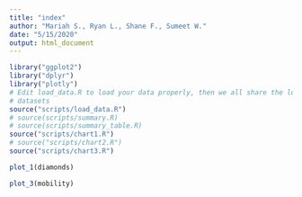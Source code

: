 ```yaml
---
title: "index"
author: "Mariah S., Ryan L., Shane F., Sumeet W."
date: "5/15/2020"
output: html_document
---
```


```r
library("ggplot2")
library("dplyr")
library("plotly")
# Edit load_data.R to load your data properly, then we all share the loaded
# datasets
source("scripts/load_data.R")
# source(scripts/summary.R)
# source(scripts/summary_table.R)
source("scripts/chart1.R")
# source("scripts/chart2.R")
source("scripts/chart3.R")
```

```r
plot_1(diamonds)
```

```r
plot_3(mobility)
```
